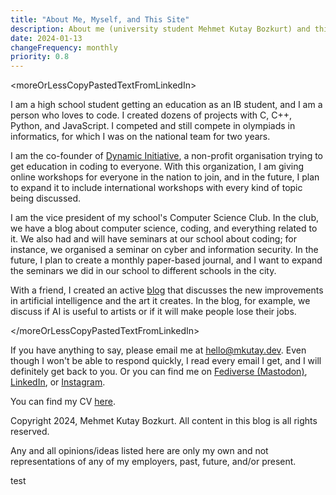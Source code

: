 ```yaml
---
title: "About Me, Myself, and This Site"
description: About me (university student Mehmet Kutay Bozkurt) and this site (Kutay's Blog).
date: 2024-01-13
changeFrequency: monthly
priority: 0.8
---
```

\<moreOrLessCopyPastedTextFromLinkedIn\>

I am a high school student getting an education as an IB student, and I am a person who loves to code. I created dozens of projects with C, C++, Python, and JavaScript. I competed and still compete in olympiads in informatics, for which I was on the national team for two years.

I am the co-founder of [Dynamic Initiative](https://dynamicini.org), a non-profit organisation trying to get education in coding to everyone. With this organization, I am giving online workshops for everyone in the nation to join, and in the future, I plan to expand it to include international workshops with every kind of topic being discussed.

I am the vice president of my school's Computer Science Club. In the club, we have a blog about computer science, coding, and everything related to it. We also had and will have seminars at our school about coding; for instance, we organised a seminar on cyber and information security. In the future, I plan to create a monthly paper-based journal, and I want to expand the seminars we did in our school to different schools in the city.

With a friend, I created an active [blog](https://cookieblog.net) that discusses the new improvements in artificial intelligence and the art it creates. In the blog, for example, we discuss if AI is useful to artists or if it will make people lose their jobs.

\</moreOrLessCopyPastedTextFromLinkedIn\>

If you have anything to say, please email me at [hello@mkutay.dev](mailto:hello@mkutay.dev). Even though I won't be able to respond quickly, I read every email I get, and I will definitely get back to you. Or you can find me on [Fediverse (Mastodon)](https://social.vivaldi.net/@kutay), [LinkedIn](https://www.linkedin.com/in/mehmet-kutay-bozkurt-6837b7241/), 
or [Instagram](https://www.instagram.com/mkutayboz/).

You can find my CV [here](/pdfs/mehmet-kutay-bozkurt.pdf).

Copyright 2024, Mehmet Kutay Bozkurt. All content in this blog is all rights reserved.

Any and all opinions/ideas listed here are only my own and not representations of any of my employers, past, future, and/or present.

test
